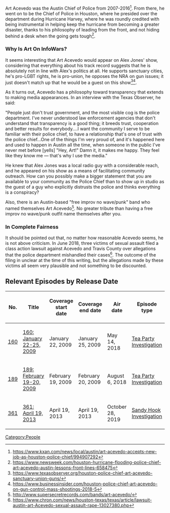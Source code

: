 Art Acevedo was the Austin Chief of Police from 2007-2016<ref>https://www.kxan.com/news/local/austin/art-acevedo-accepts-new-job-as-houston-police-chief/994907292</ref>. From there, he went on to be the Chief of Police in Houston, where he presided over the department during Hurricane Harvey, where he was roundly credited with being instrumental in helping keep the hurricane from becoming a greater disaster, thanks to his philosophy of leading from the front, and not hiding behind a desk when the going gets tough<ref>https://www.newsweek.com/houston-hurricane-flooding-police-chief-art-acevedo-austin-lessons-front-lines-658475</ref>.

===Why Is Art On InfoWars?===

It seems interesting that Art Acevedo would appear on Alex Jones' show, considering that everything about his track record suggests that he is absolutely not in line with Alex's politics at all. He supports sanctuary cities, he's pro-LGBT rights, he is pro-union, he opposes the NRA on gun issues; it just doesn't match up that he would be a guest on this show<ref>https://www.texasobserver.org/houston-police-chief-art-acevedo-sanctuary-union-guns/</ref><ref>https://www.businessinsider.com/houston-police-chief-art-acevedo-on-gun-control-mass-shootings-2018-5</ref>.

As it turns out, Acevedo has a philosophy toward transparency that extends to making media appearances. In an interview with the Texas Observer, he said:

"People just don't trust government, and the most visible cog is the police department. I've never understood law enforcement agencies that don't understand that transparency is a good thing; it breeds trust, cooperation and better results for everybody....I want the community I serve to be familiar with their police chief, to have a relationship that's one of trust with the police chief...One of the things I'm very proud of, and it's happened here and used to happen in Austin all the time, when someone in the public I've never met before [yells] "Hey, Art!" Damn it, it makes me happy. They feel like they know me — that's why I use the media."

He knew that Alex Jones was a local radio guy with a considerable reach, and he appeared on his show as a means of facilitating community outreach. How can you possibly make a bigger statement that you are available to your community as the Police Chief than to show up in studio as the guest of a guy who explicitly distrusts the police and thinks everything is a conspiracy?

Also, there is an Austin-based "free improv no wave/punk" band who named themselves Art Acevedo<ref>http://www.supersecretrecords.com/bands/art-acevedo/</ref>. No greater tribute than having a free improv no wave/punk outfit name themselves after you.

===In Complete Fairness===

It should be pointed out that, no matter how reasonable Acevedo seems, he is not above criticism. In June 2018, three victims of sexual assault filed a class action lawsuit against Acevedo and Travis County over allegations that the police department mishandled their cases<ref>https://www.chron.com/news/houston-texas/texas/article/lawsuit-austin-art-Acevedo-sexual-assault-rape-13027380.php</ref>. The outcome of the filing in unclear at the time of this writing, but the allegations made by these victims all seem very plausible and not something to be discounted.

==Relevant Episodes by Release Date==
{| class="fandom-table"
!No.
!Title
!Coverage
start date
!Coverage
end date
!Air date
!Episode type
|-
|[[160: January 22-25, 2009|160]]
|[[160: January 22-25, 2009]]
|January 22, 2009
|January 25, 2009
|May 14, 2018
|[[:Category:Tea Party Investigation|Tea Party Investigation]]
|-
|[[189: February 19-20, 2009|189]]
|[[189: February 19-20, 2009]]
|February 19, 2009
|February 20, 2009
|August 6, 2018
|[[:Category:Tea Party Investigation|Tea Party Investigation]]
|-
|[[361: April 19, 2013|361]]
|[[361: April 19, 2013]]
|April 19, 2013
|April 19, 2013
|October 28, 2019
|[[:Category:Sandy Hook Investigation|Sandy Hook Investigation]]
|}

[[Category:People]]
